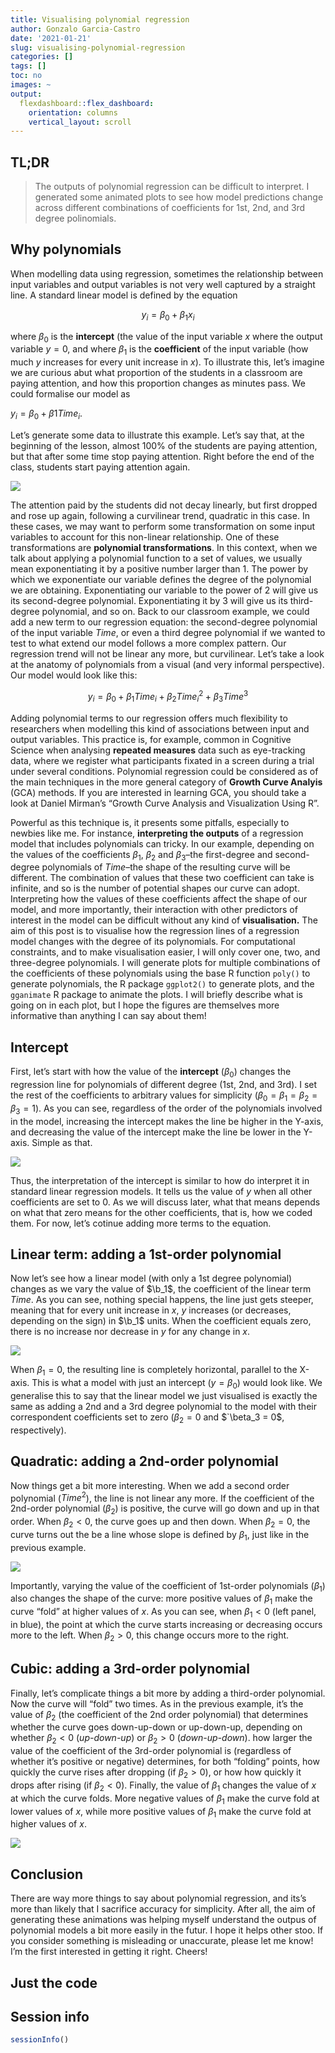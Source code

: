 ---
title: Visualising polynomial regression
author: Gonzalo Garcia-Castro
date: '2021-01-21'
slug: visualising-polynomial-regression
categories: []
tags: []
toc: no
images: ~
output:
  flexdashboard::flex_dashboard:
    orientation: columns
    vertical_layout: scroll
---

## TL;DR

> The outputs of polynomial regression can be difficult to interpret. I generated some animated plots to see how model predictions change across different combinations of coefficients for 1st, 2nd, and 3rd degree polinomials.

## Why polynomials

When modelling data using regression, sometimes the relationship between input variables and output variables is not very well captured by a straight line. A standard linear model is defined by the equation 

$$y_i = \beta_{0} + \beta_{1}x_{i}$$

where $\beta_{0}$ is the **intercept** (the value of the input variable $x$ where the output variable $y=0$, and where $\beta_{1}$ is the **coefficient** of the input variable (how much $y$ increases for every unit increase in $x$). To illustrate this, let's imagine we are curious abut what proportion of the students in a classroom are paying attention, and how this proportion changes as minutes pass. We could formalise our model as

$y_i = \beta_{0} + \beta{1} Time_i$.

Let's generate some data to illustrate this example. Let's say that, at the beginning of the lesson, almost 100% of the students are paying attention, but that after some time stop paying attention. Right before the end of the class, students start paying attention again.

![](/posts/2021-01-21-visualising-polynomial-regression/2021-01-21-visualising-polynomial-regression.en_files/attention.png)

The attention paid by the students did not decay linearly, but first dropped and rose up again, following a curvilinear trend, quadratic in this case. In these cases, we may want to perform some transformation on some input variables to account for this non-linear relationship. One of these transformations are **polynomial transformations**. In this context, when we talk about applying a polynomial function to a set of values, we usually mean exponentiating it by a positive number larger than 1. The power by which we exponentiate our variable defines the degree of the polynomial we are obtaining. Exponentiating our variable to the power of 2 will give us its second-degree polynomial. Exponentiating it by 3 will give us its third-degree polynomial, and so on. Back to our classroom example, we could add a new term to our regression equation: the second-degree polynomial of the input variable $Time$, or even a third degree polynomial if we wanted to test to what extend our model follows a more complex pattern. Our regression trend will not be linear any more, but curvilinear. Let's take a look at the anatomy of polynomials from a visual (and very informal perspective). Our model would look like this: 

$$
y_i = \beta_{0} + \beta_{1} Time_i + \beta_{2} Time_{i}^2 + \beta_{3} Time^3
$$


Adding polynomial terms to our regression offers much flexibility to researchers when modelling this kind of associations between input and output variables. This practice is, for example, common in Cognitive Science when analysing **repeated measures** data such as eye-tracking data, where we register what participants fixated in a screen during a trial under several conditions. Polynomial regression could be considered as of the main techniques in the more general category of **Growth Curve Analyis** (GCA) methods. If you are interested in learning GCA, you should take a look at Daniel Mirman's "Growth Curve Analysis and Visualization Using R".

Powerful as this technique is, it presents some pitfalls, especially to newbies like me. For instance, **interpreting the outputs** of a regression model that includes polynomials can tricky. In our example, depending on the values of the coefficients $\beta_{1}$, $\beta_2$ and $\beta_3$--the first-degree and second-degree polynomials of $Time$--the shape of the resulting curve will be different. The combination of values that these two coefficient can take is infinite, and so is the number of potential shapes our curve can adopt. Interpreting how the values of these coefficients affect the shape of our model, and more importantly, their interaction with other predictors of interest in the model can be difficult without any kind of **visualisation.** The aim of this post is to visualise how the regression lines of a regression model changes with the degree of its polynomials. For computational constraints, and to make visualisation easier, I will only cover one, two, and three-degree polynomials. I will generate plots for multiple combinations of the coefficients of these polynomials using the base R function `poly()` to generate polynomials, the R package `ggplot2()` to generate plots, and the `gganimate` R package to animate the plots. I will briefly describe what is going on in each plot, but I hope the figures are themselves more informative than anything I can say about them! 


## Intercept

First, let's start with how the value of the **intercept** ($\beta_0$) changes the regression line for polynomials of different degree (1st, 2nd, and 3rd). I set the rest of the coefficients to arbitrary values for simplicity ($\beta_0 = \beta_1 = \beta_2 = \beta_3 = 1$). As you can see, regardless of the order of the polynomials involved in the model, increasing the intercept makes the line be higher in the Y-axis, and decreasing the value of the intercept make the line be lower in the Y-axis. Simple as that.

![](/posts/2021-01-21-visualising-polynomial-regression/2021-01-21-visualising-polynomial-regression.en_files/intercept.gif)


Thus, the interpretation of the intercept is similar to how do interpret it in standard linear regression models. It tells us the value of $y$ when all other coefficients are set to 0. As we will discuss later, what that means depends on what that zero means for the other coefficients, that is, how we coded them. For now, let's cotinue adding more terms to the equation.


## Linear term: adding a 1st-order polynomial

Now let's see how a linear model (with only a 1st degree polynomial) changes as we vary the value of $\b_1$, the coefficient of the linear term $Time$. As you can see, nothing special happens, the line just gets steeper, meaning that for every unit increase in $x$, $y$ increases (or decreases, depending on the sign) in $\b_1$ units. When the coefficient equals zero, there is no increase nor decrease in $y$ for any change in $x$.

![](/posts/2021-01-21-visualising-polynomial-regression/2021-01-21-visualising-polynomial-regression.en_files/linear.gif)

When $\beta_1=0$, the resulting line is completely horizontal, parallel to the X-axis. This is what a model with just an intercept ($y = \beta_{0}$) would look like. We generalise this to say that the linear model we just visualised is exactly the same as adding a 2nd and a 3rd degree polynomial to the model with their correspondent coefficients set to zero ($\beta_2 = 0$ and $`\beta_3 = 0$, respectively).
 
 
## Quadratic: adding a 2nd-order polynomial

Now things get a bit more interesting. When we add a second order polynomial ($Time^2$), the line is not linear any more. If the coefficient of the 2nd-order polynomial ($\beta_2$) is positive, the curve will go down and up in that order. When $\beta_2 < 0$, the curve goes up and then down. When $\beta_2 = 0$, the curve turns out the be a line whose slope is defined by $\beta_1$, just like in the previous example.

![](/posts/2021-01-21-visualising-polynomial-regression/2021-01-21-visualising-polynomial-regression.en_files/quadratic.gif)

Importantly, varying the value of the coefficient of 1st-order polynomials ($\beta_1$) also changes the shape of the curve: more positive values of $\beta_1$ make the curve "fold" at higher values of $x$. As you can see, when $\beta_1 < 0$ (left panel, in blue), the point at which the curve starts increasing or decreasing occurs more to the left. When $\beta_2 > 0$, this change occurs more to the right.
 
 
## Cubic: adding a 3rd-order polynomial

Finally, let's complicate things a bit more by adding a third-order polynomial. Now the curve will "fold" two times. As in the previous example, it's the value of $\beta_2$ (the coefficient of the 2nd order polynomial) that determines whether the curve goes down-up-down or up-down-up, depending on whether $\beta_2 < 0$ (*up-down-up*) or $\beta_2 > 0$ (*down-up-down*). how larger the value of the coefficient of the 3rd-order polynomial is (regardless of whether it's positive or negative) determines, for both "folding" points, how quickly the curve rises after dropping (if $\beta_2 > 0$), or how how quickly it drops after rising (if $\beta_2 < 0$). Finally, the value of $\beta_1$ changes the value of $x$ at which the curve folds. More negative values of $\beta_1$ make the curve fold at lower values of $x$, while more positive values of $\beta_1$ make the curve fold at higher values of $x$.


![](/posts/2021-01-21-visualising-polynomial-regression/2021-01-21-visualising-polynomial-regression.en_files/cubic.gif)


## Conclusion

There are way more things to say about polynomial regression, and its's more than likely that I sacrifice accuracy for simplicity. After all, the aim of generating these animations was helping myself understand the outpus of polynomial models a bit more easily in the futur. I hope it helps other stoo. If you consider something is misleading or unaccurate, please let me know! I'm the first interested in getting it right. Cheers!

## Just the code

<script src="https://gist.github.com/gongcastro/9eb9e0c7e7502b48514514fef83fc509.js"></script>

## Session info

```{r}

sessionInfo()

```

